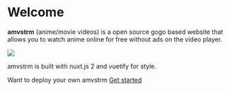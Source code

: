 
# Welcome

**amvstrm** (anime/movie videos) is a open source gogo based website that allows you to 
watch anime online for free without ads on the video player.  

![](../public/mockuper.png)


amvstrm is built with nuxt.js 2 and vuetify for style. 

Want to deploy your own amvstrm [Get started](/get-started)

